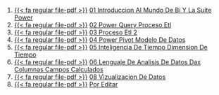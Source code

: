 1. [{{< fa regular file-pdf >}}](https://achalmaedison.netlify.app/herramientas-oficina/power-bi/2022-09-12-01-introduccion-al-mundo-de-bi-y-la-suite-power/index.pdf) [01 Introduccion Al Mundo De Bi Y La Suite Power](https://achalmaedison.netlify.app/herramientas-oficina/power-bi/2022-09-12-01-introduccion-al-mundo-de-bi-y-la-suite-power)
2. [{{< fa regular file-pdf >}}](https://achalmaedison.netlify.app/herramientas-oficina/power-bi/2022-09-19-02-power-query-proceso-etl/index.pdf) [02 Power Query Proceso Etl](https://achalmaedison.netlify.app/herramientas-oficina/power-bi/2022-09-19-02-power-query-proceso-etl)
3. [{{< fa regular file-pdf >}}](https://achalmaedison.netlify.app/herramientas-oficina/power-bi/2022-09-26-03-proceso-etl-2/index.pdf) [03 Proceso Etl 2](https://achalmaedison.netlify.app/herramientas-oficina/power-bi/2022-09-26-03-proceso-etl-2)
4. [{{< fa regular file-pdf >}}](https://achalmaedison.netlify.app/herramientas-oficina/power-bi/2022-10-03-04-power-pivot-modelo-de-datos/index.pdf) [04 Power Pivot Modelo De Datos](https://achalmaedison.netlify.app/herramientas-oficina/power-bi/2022-10-03-04-power-pivot-modelo-de-datos)
5. [{{< fa regular file-pdf >}}](https://achalmaedison.netlify.app/herramientas-oficina/power-bi/2022-10-10-05-inteligencia-de-tiempo-dimension-de-tiempo/index.pdf) [05 Inteligencia De Tiempo Dimension De Tiempo](https://achalmaedison.netlify.app/herramientas-oficina/power-bi/2022-10-10-05-inteligencia-de-tiempo-dimension-de-tiempo)
6. [{{< fa regular file-pdf >}}](https://achalmaedison.netlify.app/herramientas-oficina/power-bi/2022-10-17-06-lenguaje-de-analisis-de-datos-dax-columnas-campos-calculados/index.pdf) [06 Lenguaje De Analisis De Datos Dax Columnas Campos Calculados](https://achalmaedison.netlify.app/herramientas-oficina/power-bi/2022-10-17-06-lenguaje-de-analisis-de-datos-dax-columnas-campos-calculados)
7. [{{< fa regular file-pdf >}}](https://achalmaedison.netlify.app/herramientas-oficina/power-bi/2022-10-24-08-vizualizacion-de-datos/index.pdf) [08 Vizualizacion De Datos](https://achalmaedison.netlify.app/herramientas-oficina/power-bi/2022-10-24-08-vizualizacion-de-datos)
8. [{{< fa regular file-pdf >}}](https://achalmaedison.netlify.app/herramientas-oficina/power-bi/2024-03-31-por-editar/index.pdf) [Por Editar](https://achalmaedison.netlify.app/herramientas-oficina/power-bi/2024-03-31-por-editar)
